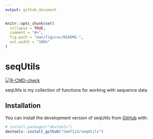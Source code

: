 ```yaml
---
output: github_document
---
```


<!-- README.md is generated from README.Rmd. Please edit that file -->

```r
knitr::opts_chunk$set(
  collapse = TRUE,
  comment = "#>",
  fig.path = "man/figures/README-",
  out.width = "100%"
)
```

# seqUtils

 <!-- badges: start -->
  [![R-CMD-check](https://github.com/SamT123/seqUtils/actions/workflows/R-CMD-check.yaml/badge.svg)](https://github.com/SamT123/seqUtils/actions/workflows/R-CMD-check.yaml)
  <!-- badges: end -->

seqUtils is my collection of functions for working with sequence data

## Installation

You can install the development version of seqUtils from [GitHub](https://github.com/) with:

``` r
# install.packages("devtools")
devtools::install_github("SamT123/seqUtils")
```
